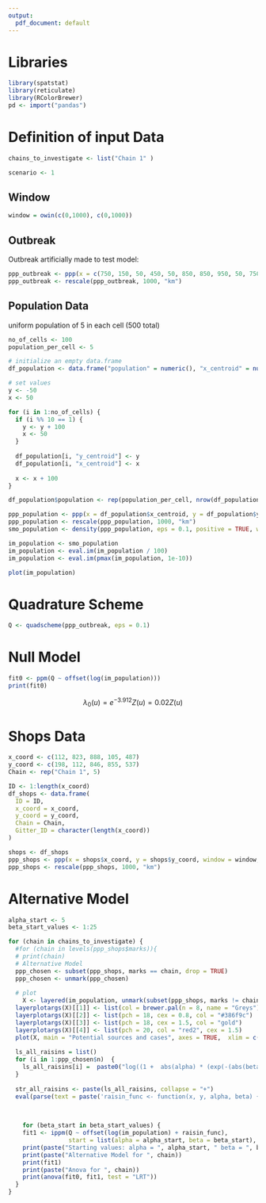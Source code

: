 ```yaml
---
output:
  pdf_document: default
---
```

# Libraries

```r
library(spatstat) 
library(reticulate) 
library(RColorBrewer) 
pd <- import("pandas")
```

# Definition of input Data

```r
chains_to_investigate <- list("Chain 1" )
```

```r
scenario <- 1
```

## Window

```r
window = owin(c(0,1000), c(0,1000))
```

## Outbreak
Outbreak artificially made to test model:

```r
ppp_outbreak <- ppp(x = c(750, 150, 50, 450, 50, 850, 850, 950, 50, 750), y = c(150, 250, 250, 450, 850, 150, 850, 150, 150, 850), window = window ) 
ppp_outbreak <- rescale(ppp_outbreak, 1000, "km")
```

## Population Data
uniform population of 5 in each cell (500 total)
```r
no_of_cells <- 100 
population_per_cell <- 5

# initialize an empty data.frame
df_population <- data.frame("population" = numeric(), "x_centroid" = numeric(), "y_centroid" = numeric())

# set values
y <- -50
x <- 50

for (i in 1:no_of_cells) {
  if (i %% 10 == 1) {
    y <- y + 100
    x <- 50
  }
  
  df_population[i, "y_centroid"] <- y
  df_population[i, "x_centroid"] <- x
  
  x <- x + 100
}

df_population$population <- rep(population_per_cell, nrow(df_population))
```

```r
ppp_population <- ppp(x = df_population$x_centroid, y = df_population$y_centroid, window = window, marks = df_population$population)
ppp_population <- rescale(ppp_population, 1000, "km")
smo_population <- density(ppp_population, eps = 0.1, positive = TRUE, weights = marks(ppp_population)) 
```

```r
im_population <- smo_population
im_population <- eval.im(im_population / 100)
im_population <- eval.im(pmax(im_population, 1e-10))
```

```r
plot(im_population)
```

# Quadrature Scheme

```r
Q <- quadscheme(ppp_outbreak, eps = 0.1)
```

# Null Model

```r
fit0 <- ppm(Q ~ offset(log(im_population)))
print(fit0)
```

$$\lambda_0(u) = e^{-3.912}Z(u) = 0.02 Z(u)$$

# Shops Data
```r
x_coord <- c(112, 823, 888, 105, 487)
y_coord <- c(198, 112, 846, 855, 537)
Chain <- rep("Chain 1", 5)

ID <- 1:length(x_coord)
df_shops <- data.frame(
  ID = ID,
  x_coord = x_coord,
  y_coord = y_coord,
  Chain = Chain,
  Gitter_ID = character(length(x_coord))
)
```


```r
shops <- df_shops
ppp_shops <- ppp(x = shops$x_coord, y = shops$y_coord, window = window, marks = as.factor(shops$Chain))
ppp_shops <- rescale(ppp_shops, 1000, "km")
```

# Alternative Model

```r

alpha_start <- 5
beta_start_values <- 1:25

for (chain in chains_to_investigate) {
  #for (chain in levels(ppp_shops$marks)){
  # print(chain)
  # Alternative Model 
  ppp_chosen <- subset(ppp_shops, marks == chain, drop = TRUE)
  ppp_chosen <- unmark(ppp_chosen)
  
  # plot  
    X <- layered(im_population, unmark(subset(ppp_shops, marks != chain, drop = TRUE)),ppp_chosen,ppp_outbreak)
  layerplotargs(X)[[1]] <- list(col = brewer.pal(n = 8, name = "Greys"), breaks = c(0, 1, 10, 50, 100, 150, 200, 250, 260))
  layerplotargs(X)[[2]] <- list(pch = 18, cex = 0.8, col = "#386f9c")
  layerplotargs(X)[[3]] <- list(pch = 18, cex = 1.5, col = "gold")
  layerplotargs(X)[[4]] <- list(pch = 20, col = "red2", cex = 1.5)
  plot(X, main = "Potential sources and cases", axes = TRUE,  xlim = c(0, 1), ylim = c(0, 1) )
  
  ls_all_raisins = list()
  for (i in 1:ppp_chosen$n)  {
    ls_all_raisins[i] =  paste0("log((1 +  abs(alpha) * (exp(-(abs(beta)) * ((x- ",ppp_chosen$x[i],")^2 + (y- ",ppp_chosen$y[i],")^2)))))")
  }
  
  str_all_raisins <- paste(ls_all_raisins, collapse = "+")     
  eval(parse(text = paste('raisin_func <- function(x, y, alpha, beta) {(' , str_all_raisins , ')}', sep = '')))
  
    

    for (beta_start in beta_start_values) {
    fit1 <- ippm(Q ~ offset(log(im_population) + raisin_func),
                 start = list(alpha = alpha_start, beta = beta_start), nlm.args = list(stepmax = 1), gcontrol = glm.control(maxit = 1000)) # nlm.args=list(stepmax=1, print.level=2)
    print(paste("Starting values: alpha = ", alpha_start, " beta = ", beta_start))
    print(paste("Alternative Model for ", chain))
    print(fit1)
    print(paste("Anova for ", chain))
    print(anova(fit0, fit1, test = "LRT"))
  }
}
```
